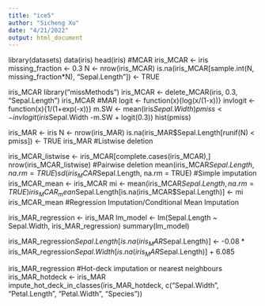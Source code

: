 ```yaml
---
title: "ice5"
author: "Sicheng Xu"
date: "4/21/2022"
output: html_document
---
```


library(datasets)
data(iris)
head(iris)
#MCAR
iris_MCAR <- iris
missing_fraction <- 0.3 
N <- nrow(iris_MCAR)
is.na(iris_MCAR[sample.int(N, missing_fraction*N), "Sepal.Length"]) <- TRUE

iris_MCAR
library("missMethods")
iris_MCAR <- delete_MCAR(iris, 0.3, "Sepal.Length")
iris_MCAR
#MAR
logit <- function(x){log(x/(1-x))}
invlogit <- function(x){1/(1+exp(-x))}
m.SW <- mean(iris$Sepal.Width)
pmiss <- invlogit(iris$Sepal.Width -m.SW + logit(0.3))
hist(pmiss) 

iris_MAR <- iris
N <- nrow(iris_MAR)
is.na(iris_MAR$Sepal.Length[runif(N) < pmiss]) <- TRUE
iris_MAR
#Listwise deletion

iris_MCAR_listwise <- iris_MCAR[complete.cases(iris_MCAR),]
nrow(iris_MCAR_listwise)
#Pairwise deletion
mean(iris_MCAR$Sepal.Length, na.rm = TRUE)
sd(iris_MCAR$Sepal.Length, na.rm = TRUE)
#Simple imputation
iris_MCAR_mean <- iris_MCAR
mi <- mean(iris_MCAR$Sepal.Length, na.rm = TRUE)
iris_MCAR_mean$Sepal.Length[is.na(iris_MCAR$Sepal.Length)] <- mi
iris_MCAR_mean
#Regression Imputation/Conditional Mean Imputation

iris_MAR_regression <- iris_MAR
lm_model <- lm(Sepal.Length ~ Sepal.Width, iris_MAR_regression)
summary(lm_model)

iris_MAR_regression$Sepal.Length[is.na(iris_MAR$Sepal.Length)] <- -0.08 * iris_MAR_regression$Sepal.Width[is.na(iris_MAR$Sepal.Length)] + 6.085

iris_MAR_regression
#Hot-deck imputation or nearest neighbours
iris_MAR_hotdeck <- iris_MAR
impute_hot_deck_in_classes(iris_MAR_hotdeck, c("Sepal.Width", "Petal.Length", "Petal.Width", "Species"))

